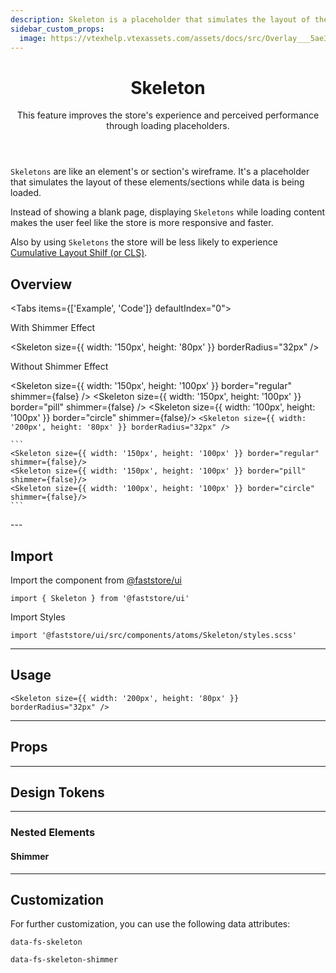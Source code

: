 ```yaml
---
description: Skeleton is a placeholder that simulates the layout of these elements/sections while the data is being loaded.
sidebar_custom_props:
  image: https://vtexhelp.vtexassets.com/assets/docs/src/Overlay___5ae3e4dc6b4b413cf33295d52a64fac0.png
---
```



<header>

# Skeleton

This feature improves the store's experience and perceived performance through loading placeholders.

</header>

`Skeletons` are like an element's or section's wireframe. It's a placeholder
that simulates the layout of these elements/sections while data is being loaded.

Instead of showing a blank page, displaying `Skeletons` while loading content makes the user feel like the store is more responsive and faster.

Also by using `Skeletons` the store will be less likely to experience [Cumulative Layout Shilf (or CLS)](https://web.dev/i18n/en/cls/).

## Overview

<Tabs items={['Example', 'Code']} defaultIndex="0">
  <Tab>
    <OverviewSection bigGap>
      <p>With Shimmer Effect</p>
      <Skeleton
        size={{ width: '150px', height: '80px' }}
        borderRadius="32px"
      />
    </OverviewSection>
    <OverviewSection bigGap>
      <p>Without Shimmer Effect</p>
      <Skeleton size={{ width: '150px', height: '100px' }} border="regular" shimmer={false} />
      <Skeleton size={{ width: '150px', height: '100px' }} border="pill" shimmer={false} />
      <Skeleton size={{ width: '100px', height: '100px' }} border="circle" shimmer={false}/>
    </OverviewSection>
  </Tab>
  <Tab>
    ```
    <Skeleton
      size={{ width: '200px', height: '80px' }}
      borderRadius="32px"
    />
    ```

    ```
    <Skeleton size={{ width: '150px', height: '100px' }} border="regular" shimmer={false}/>
    <Skeleton size={{ width: '150px', height: '100px' }} border="pill" shimmer={false}/>
    <Skeleton size={{ width: '100px', height: '100px' }} border="circle" shimmer={false}/>
    ```

  </Tab>
</Tabs>
---

## Import

Import the component from <a href="https://www.faststore.dev/reference/ui/get-started-faststore-ui">@faststore/ui</a>

```tsx
import { Skeleton } from '@faststore/ui'
```

Import Styles

```tsx
import '@faststore/ui/src/components/atoms/Skeleton/styles.scss'
```

---

## Usage

<OverviewSection>
  <Skeleton size={{ width: '200px', height: '80px' }} borderRadius="32px" />
</OverviewSection>

```tsx
<Skeleton size={{ width: '200px', height: '80px' }} borderRadius="32px" />
```

---

## Props

<PropsSection name="Skeleton" />

---

## Design Tokens

<TokenTable>
  <TokenRow
    token="--fs-skeleton-bkg-color"
    value="var(--fs-color-disabled-bkg)"
    isColor
  />
  <TokenRow
    token="--fs-skeleton-border-radius"
    value="var(--fs-border-radius)"
  />
</TokenTable>

---

### Nested Elements

#### Shimmer

<TokenTable>
  <TokenRow token="--fs-skeleton-shimmer-width" value="50%" />
  <TokenRow token="--fs-skeleton-shimmer-height" value="100%" />
  <TokenRow
    token="--fs-skeleton-shimmer-bkg-color"
    value="rgb(255 255 255 / 20%)"
    isColor
  />
  <TokenRow
    token="--fs-skeleton-shimmer-box-shadow"
    value="0 0 var(--fs-spacing-5) var(--fs-spacing-5) var(--fs-skeleton-shimmer-bkg-color)"
    isColor
  />
  <TokenDivider />
  <TokenRow token="--fs-skeleton-shimmer-transition-timing" value="850ms" />
  <TokenRow token="--fs-skeleton-shimmer-transition-function" value="linear" />
  <TokenRow
    token="--fs-skeleton-shimmer-transition-iteration"
    value="infinite"
  />
</TokenTable>

---

## Customization

For further customization, you can use the following data attributes:

`data-fs-skeleton`

`data-fs-skeleton-shimmer`
